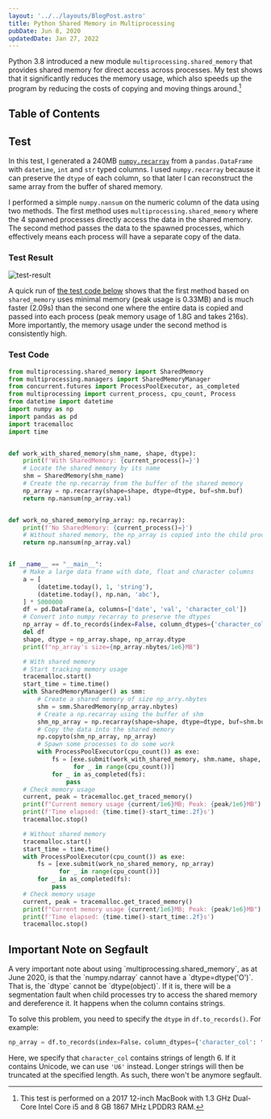 ```yaml
---
layout: '../../layouts/BlogPost.astro'
title: Python Shared Memory in Multiprocessing
pubDate: Jun 8, 2020
updatedDate: Jan 27, 2022
---
```



Python 3.8 introduced a new module `multiprocessing.shared_memory` that provides
shared memory for direct access across processes. My test shows that it
significantly reduces the memory usage, which also speeds up the program by
reducing the costs of copying and moving things around.[^1]

[^1]:
    This test is performed on a 2017 12-inch MacBook with 1.3 GHz Dual-Core
    Intel Core i5 and 8 GB 1867 MHz LPDDR3 RAM.

## Table of Contents

## Test

In this test, I generated a 240MB
[`numpy.recarray`](https://numpy.org/doc/stable/reference/generated/numpy.recarray.html)
from a `pandas.DataFrame` with `datetime`, `int` and `str` typed columns. I used
`numpy.recarray` because it can preserve the `dtype` of each column, so that
later I can reconstruct the same array from the buffer of shared memory.

I performed a simple `numpy.nansum` on the numeric column of the data using two
methods. The first method uses `multiprocessing.shared_memory` where the 4
spawned processes directly access the data in the shared memory. The second
method passes the data to the spawned processes, which effectively means each
process will have a separate copy of the data.

### Test Result

![test-result](/images/Python-SharedMemory-test.png)

A quick run of [the test code below](#test-code) shows that the first method
based on `shared_memory` uses minimal memory (peak usage is 0.33MB) and is much
faster (2.09s) than the second one where the entire data is copied and passed
into each process (peak memory usage of 1.8G and takes 216s). More
importantly, the memory usage under the second method is consistently high.

### Test Code

```python
from multiprocessing.shared_memory import SharedMemory
from multiprocessing.managers import SharedMemoryManager
from concurrent.futures import ProcessPoolExecutor, as_completed
from multiprocessing import current_process, cpu_count, Process
from datetime import datetime
import numpy as np
import pandas as pd
import tracemalloc
import time


def work_with_shared_memory(shm_name, shape, dtype):
    print(f'With SharedMemory: {current_process()=}')
    # Locate the shared memory by its name
    shm = SharedMemory(shm_name)
    # Create the np.recarray from the buffer of the shared memory
    np_array = np.recarray(shape=shape, dtype=dtype, buf=shm.buf)
    return np.nansum(np_array.val)


def work_no_shared_memory(np_array: np.recarray):
    print(f'No SharedMemory: {current_process()=}')
    # Without shared memory, the np_array is copied into the child process
    return np.nansum(np_array.val)


if __name__ == "__main__":
    # Make a large data frame with date, float and character columns
    a = [
        (datetime.today(), 1, 'string'),
        (datetime.today(), np.nan, 'abc'),
    ] * 5000000
    df = pd.DataFrame(a, columns=['date', 'val', 'character_col'])
    # Convert into numpy recarray to preserve the dtypes
    np_array = df.to_records(index=False, column_dtypes={'character_col': 'S6'})
    del df
    shape, dtype = np_array.shape, np_array.dtype
    print(f"np_array's size={np_array.nbytes/1e6}MB")

    # With shared memory
    # Start tracking memory usage
    tracemalloc.start()
    start_time = time.time()
    with SharedMemoryManager() as smm:
        # Create a shared memory of size np_arry.nbytes
        shm = smm.SharedMemory(np_array.nbytes)
        # Create a np.recarray using the buffer of shm
        shm_np_array = np.recarray(shape=shape, dtype=dtype, buf=shm.buf)
        # Copy the data into the shared memory
        np.copyto(shm_np_array, np_array)
        # Spawn some processes to do some work
        with ProcessPoolExecutor(cpu_count()) as exe:
            fs = [exe.submit(work_with_shared_memory, shm.name, shape, dtype)
                  for _ in range(cpu_count())]
            for _ in as_completed(fs):
                pass
    # Check memory usage
    current, peak = tracemalloc.get_traced_memory()
    print(f"Current memory usage {current/1e6}MB; Peak: {peak/1e6}MB")
    print(f'Time elapsed: {time.time()-start_time:.2f}s')
    tracemalloc.stop()

    # Without shared memory
    tracemalloc.start()
    start_time = time.time()
    with ProcessPoolExecutor(cpu_count()) as exe:
        fs = [exe.submit(work_no_shared_memory, np_array)
              for _ in range(cpu_count())]
        for _ in as_completed(fs):
            pass
    # Check memory usage
    current, peak = tracemalloc.get_traced_memory()
    print(f"Current memory usage {current/1e6}MB; Peak: {peak/1e6}MB")
    print(f'Time elapsed: {time.time()-start_time:.2f}s')
    tracemalloc.stop()
```

## Important Note on Segfault

<Aside type="danger" title="warning">
  A very important note about using `multiprocessing.shared_memory`, as at June
  2020, is that the `numpy.ndarray` cannot have a `dtype=dtype('O')`. That is,
  the `dtype` cannot be `dtype(object)`. If it is, there will be a segmentation
  fault when child processes try to access the shared memory and dereference it.
  It happens when the column contains strings.
</Aside>

To solve this problem, you need to specify the `dtype` in `df.to_records()`. For example:

```python
np_array = df.to_records(index=False，column_dtypes={'character_col': 'S6'})
```

Here, we specify that `character_col` contains strings of length 6. If it contains Unicode, we can use `'U6'` instead. Longer strings will then be truncated at the specified length. As such, there won't be anymore segfault.
